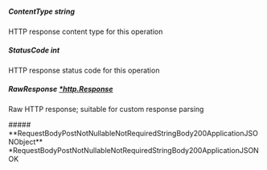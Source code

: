 
##### **ContentType** string
HTTP response content type for this operation

##### **StatusCode** int
HTTP response status code for this operation

##### **RawResponse** [*http.Response](https://pkg.go.dev/net/http#Response)
Raw HTTP response; suitable for custom response parsing

<Collapsible>
    ##### **RequestBodyPostNotNullableNotRequiredStringBody200ApplicationJSONObject** *RequestBodyPostNotNullableNotRequiredStringBody200ApplicationJSON
    OK
    <Collapsible.Break/>
    <RequestBodyPostNotNullableNotRequiredStringBody200ApplicationJSON/>
</Collapsible>

